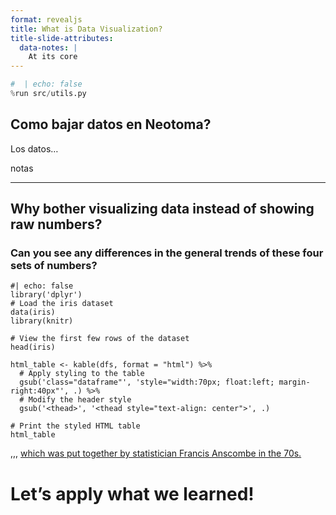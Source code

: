 ```yaml
---
format: revealjs
title: What is Data Visualization?
title-slide-attributes:
  data-notes: |
    At its core
---
```


```python
#  | echo: false
%run src/utils.py
```

## Como bajar datos en Neotoma?


Los datos...

::: {.notes}
 notas
:::

---

## Why bother visualizing data instead of showing raw numbers?

### Can you see any differences in the general trends of these four sets of numbers?

```webr
#| echo: false
library('dplyr')
# Load the iris dataset
data(iris)
library(knitr)

# View the first few rows of the dataset
head(iris)

html_table <- kable(dfs, format = "html") %>%
  # Apply styling to the table
  gsub('class="dataframe"', 'style="width:70px; float:left; margin-right:40px"', .) %>%
  # Modify the header style
  gsub('<thead>', '<thead style="text-align: center">', .)

# Print the styled HTML table
html_table
```

::: {.notes}
,,,
<a href="https://en.wikipedia.org/wiki/Anscombe%27s_quartet" target="_blank">which was put together by statistician Francis Anscombe in the
70s.</a>

:::

# Let's apply what we learned!
